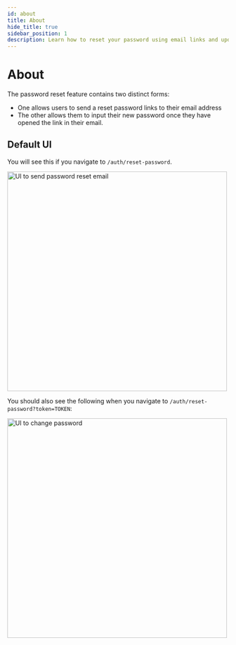 ```yaml
---
id: about
title: About
hide_title: true
sidebar_position: 1
description: Learn how to reset your password using email links and update it securely.
---
```


# About

The password reset feature contains two distinct forms:
- One allows users to send a reset password links to their email address
- The other allows them to input their new password once they have opened the link in their email.

## Default UI 

You will see this if you navigate to `/auth/reset-password`.
 
<img alt="UI to send password reset email" width="500px" src="/img/emailpassword/reset-password-enter-email.png" />

You should also see the following when you navigate to `/auth/reset-password?token=TOKEN`:

<img alt="UI to change password" width="500px" src="/img/emailpassword/reset-password-submit-new-password.png" />
